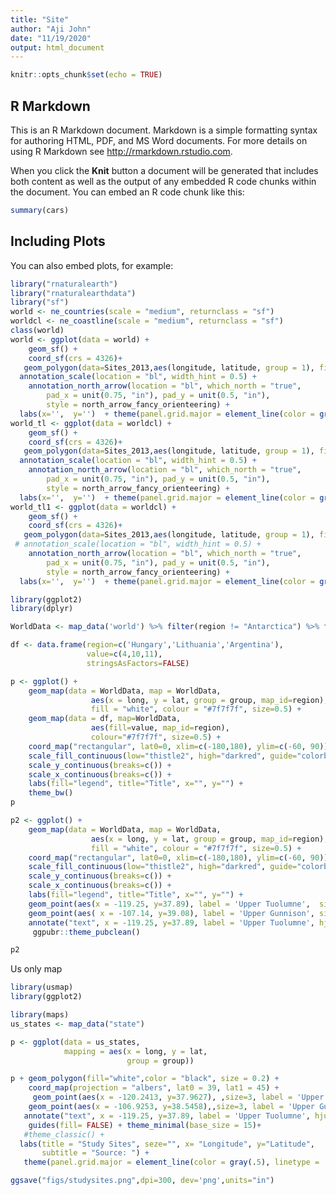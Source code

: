 ```yaml
---
title: "Site"
author: "Aji John"
date: "11/19/2020"
output: html_document
---
```


```r
knitr::opts_chunk$set(echo = TRUE)
```

## R Markdown

This is an R Markdown document. Markdown is a simple formatting syntax for authoring HTML, PDF, and MS Word documents. For more details on using R Markdown see <http://rmarkdown.rstudio.com>.

When you click the **Knit** button a document will be generated that includes both content as well as the output of any embedded R code chunks within the document. You can embed an R code chunk like this:

```r
summary(cars)
```

## Including Plots

You can also embed plots, for example:

```r
library("rnaturalearth")
library("rnaturalearthdata")
library("sf")
world <- ne_countries(scale = "medium", returnclass = "sf")
worldcl <- ne_coastline(scale = "medium", returnclass = "sf")
class(world)
world <- ggplot(data = world) +
    geom_sf() +
    coord_sf(crs = 4326)+
   geom_polygon(data=Sites_2013,aes(longitude, latitude, group = 1), fill = 'red', color = "red",size=6) +     
  annotation_scale(location = "bl", width_hint = 0.5) +
    annotation_north_arrow(location = "bl", which_north = "true", 
        pad_x = unit(0.75, "in"), pad_y = unit(0.5, "in"),
        style = north_arrow_fancy_orienteering) +
  labs(x='',  y='')  + theme(panel.grid.major = element_line(color = gray(.5), linetype = 'dashed', size = 0.5), panel.background = element_rect(fill = 'aliceblue'))
world_tl <- ggplot(data = worldcl) +
    geom_sf() +
    coord_sf(crs = 4326)+
   geom_polygon(data=Sites_2013,aes(longitude, latitude, group = 1), fill = 'red', color = "red",size=6) +     
  annotation_scale(location = "bl", width_hint = 0.5) +
    annotation_north_arrow(location = "bl", which_north = "true", 
        pad_x = unit(0.75, "in"), pad_y = unit(0.5, "in"),
        style = north_arrow_fancy_orienteering) +
  labs(x='',  y='')  + theme(panel.grid.major = element_line(color = gray(.5), linetype = 'dashed', size = 0.5), panel.background = element_rect(fill = 'aliceblue'))
world_tl1 <- ggplot(data = worldcl) +
    geom_sf() +
    coord_sf(crs = 4326)+
   geom_polygon(data=Sites_2013,aes(longitude, latitude, group = 1), fill = 'red', color = "red",size=6) +     
 # annotation_scale(location = "bl", width_hint = 0.5) +
    annotation_north_arrow(location = "bl", which_north = "true", 
        pad_x = unit(0.75, "in"), pad_y = unit(0.5, "in"),
        style = north_arrow_fancy_orienteering) +
  labs(x='',  y='')  + theme(panel.grid.major = element_line(color = gray(.5), linetype = 'dashed', size = 0.5), panel.background = element_rect(fill = 'aliceblue'))
```


```r
library(ggplot2)
library(dplyr)

WorldData <- map_data('world') %>% filter(region != "Antarctica") %>% fortify

df <- data.frame(region=c('Hungary','Lithuania','Argentina'), 
                 value=c(4,10,11), 
                 stringsAsFactors=FALSE)

p <- ggplot() +
    geom_map(data = WorldData, map = WorldData,
                  aes(x = long, y = lat, group = group, map_id=region),
                  fill = "white", colour = "#7f7f7f", size=0.5) + 
    geom_map(data = df, map=WorldData,
                  aes(fill=value, map_id=region),
                  colour="#7f7f7f", size=0.5) +
    coord_map("rectangular", lat0=0, xlim=c(-180,180), ylim=c(-60, 90)) +
    scale_fill_continuous(low="thistle2", high="darkred", guide="colorbar") +
    scale_y_continuous(breaks=c()) +
    scale_x_continuous(breaks=c()) +
    labs(fill="legend", title="Title", x="", y="") +
    theme_bw()
p 
```

```r
p2 <- ggplot() +
    geom_map(data = WorldData, map = WorldData,
                  aes(x = long, y = lat, group = group, map_id=region),
                  fill = "white", colour = "#7f7f7f", size=0.5) + 
    coord_map("rectangular", lat0=0, xlim=c(-180,180), ylim=c(-60, 90)) +
    scale_fill_continuous(low="thistle2", high="darkred", guide="colorbar") +
    scale_y_continuous(breaks=c()) +
    scale_x_continuous(breaks=c()) +
    labs(fill="legend", title="Title", x="", y="") +
    geom_point(aes(x = -119.25, y=37.89), label = 'Upper Tuolumne',  size = 4) + 
    geom_point(aes( x = -107.14, y=39.08), label = 'Upper Gunnison', size = 4) +
    annotate("text", x = -119.25, y=37.89, label = 'Upper Tuolumne', hjust = -0.5,vjust=0.5, colour = "black",size = 3) +     annotate("text", x = -107.14, y=39.08, label = 'Upper Gunnison', hjust = 0.1, colour = "black", size = 3) +
     ggpubr::theme_pubclean() 

p2
```

Us only map

```r
library(usmap)
library(ggplot2)

library(maps)
us_states <- map_data("state")

p <- ggplot(data = us_states,
            mapping = aes(x = long, y = lat,
                          group = group))

p + geom_polygon(fill="white",color = "black", size = 0.2) +
    coord_map(projection = "albers", lat0 = 39, lat1 = 45) +
     geom_point(aes(x = -120.2413, y=37.9627), ,size=3, label = 'Upper Tuolumne',  color = "red", alpha = 0.25) + 
    geom_point(aes(x = -106.9253, y=38.5458),,size=3, label = 'Upper Gunnison', color = "red", alpha = 0.25) +
   annotate("text", x = -119.25, y=37.89, label = 'Upper Tuolumne', hjust = 0.1,, colour = "black",size = 3) +     annotate("text", x = -107.14, y=39.08, label = 'Upper Gunnison', hjust = 0.1, colour = "black", size = 3) +
    guides(fill= FALSE) + theme_minimal(base_size = 15)+
   #theme_classic() +
  labs(title = "Study Sites", seze="", x= "Longitude", y="Latitude",
       subtitle = "Source: ") +
   theme(panel.grid.major = element_line(color = gray(.5), linetype = 'dashed', size = 0.5), panel.background = element_rect(fill = 'aliceblue'))

ggsave("figs/studysites.png",dpi=300, dev='png',units="in")

```
